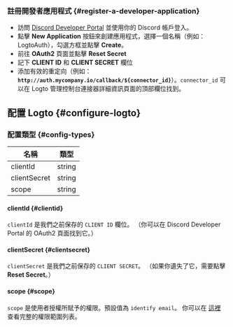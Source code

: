 ### 註冊開發者應用程式 \{#register-a-developer-application}

- 訪問 [Discord Developer Portal](https://discord.com/developers/applications) 並使用你的 Discord 帳戶登入。
- 點擊 **New Application** 按鈕來創建應用程式，選擇一個名稱（例如：LogtoAuth），勾選方框並點擊 **Create**。
- 前往 **OAuth2** 頁面並點擊 **Reset Secret**
- 記下 **CLIENT ID** 和 **CLIENT SECRET** 欄位
- 添加有效的重定向（例如：**`http://auth.mycompany.io/callback/${connector_id}`**）。`connector_id` 可以在 Logto 管理控制台連接器詳細資訊頁面的頂部欄位找到。

## 配置 Logto \{#configure-logto}

### 配置類型 \{#config-types}

| 名稱         | 類型   |
| ------------ | ------ |
| clientId     | string |
| clientSecret | string |
| scope        | string |

#### clientId \{#clientid}

`clientId` 是我們之前保存的 `CLIENT ID` 欄位。
（你可以在 Discord Developer Portal 的 OAuth2 頁面找到它。）

#### clientSecret \{#clientsecret}

`clientSecret` 是我們之前保存的 `CLIENT SECRET`。
（如果你遺失了它，需要點擊 **Reset Secret**。）

#### scope \{#scope}

`scope` 是使用者授權所賦予的權限。預設值為 `identify email`。
你可以在 [這裡](https://discord.com/developers/docs/topics/oauth2#shared-resources-oauth2-scopes) 查看完整的權限範圍列表。
